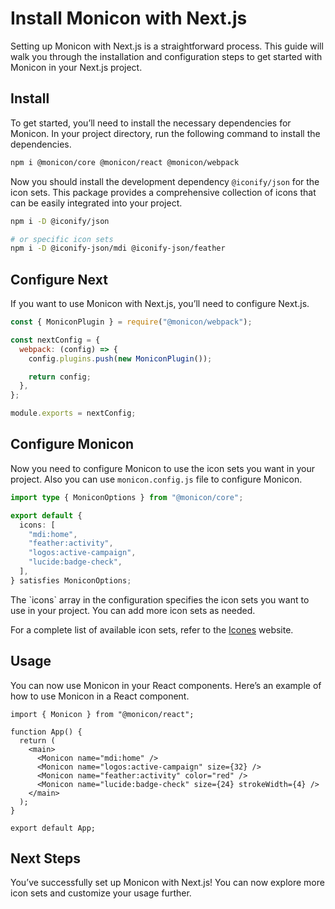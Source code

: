 
# Install Monicon with Next.js

Setting up Monicon with Next.js is a straightforward process. This guide will walk you through the installation and configuration steps to get started with Monicon in your Next.js project.

<Steps>

## Install

To get started, you’ll need to install the necessary dependencies for Monicon. In your project directory, run the following command to install the dependencies.

```sh npm2yarn copy
npm i @monicon/core @monicon/react @monicon/webpack
```

Now you should install the development dependency `@iconify/json` for the icon sets. This package provides a comprehensive collection of icons that can be easily integrated into your project.

```sh npm2yarn copy
npm i -D @iconify/json

# or specific icon sets
npm i -D @iconify-json/mdi @iconify-json/feather
```

## Configure Next

If you want to use Monicon with Next.js, you’ll need to configure Next.js.

```js filename="next.config.js" copy
const { MoniconPlugin } = require("@monicon/webpack");

const nextConfig = {
  webpack: (config) => {
    config.plugins.push(new MoniconPlugin());

    return config;
  },
};

module.exports = nextConfig;
```

## Configure Monicon

Now you need to configure Monicon to use the icon sets you want in your project. Also you can use `monicon.config.js` file to configure Monicon.

```ts filename="monicon.config.ts" copy
import type { MoniconOptions } from "@monicon/core";

export default {
  icons: [
    "mdi:home",
    "feather:activity",
    "logos:active-campaign",
    "lucide:badge-check",
  ],
} satisfies MoniconOptions;
```

<Callout>
The `icons` array in the configuration specifies the icon sets you want to use in your project. You can add more icon sets as needed.

For a complete list of available icon sets, refer to the [Icones](https://icones.js.org/) website.

</Callout>

## Usage

You can now use Monicon in your React components. Here’s an example of how to use Monicon in a React component.

```tsx filename="src/app/page.tsx" copy
import { Monicon } from "@monicon/react";

function App() {
  return (
    <main>
      <Monicon name="mdi:home" />
      <Monicon name="logos:active-campaign" size={32} />
      <Monicon name="feather:activity" color="red" />
      <Monicon name="lucide:badge-check" size={24} strokeWidth={4} />
    </main>
  );
}

export default App;
```

## Next Steps

You’ve successfully set up Monicon with Next.js! You can now explore more icon sets and customize your usage further.

</Steps>
